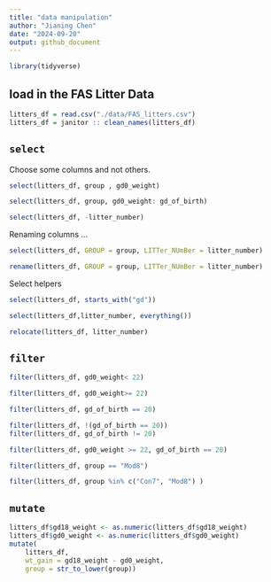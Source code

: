 ```yaml
---
title: "data manipulation"
author: "Jianing Chen"
date: "2024-09-20"
output: github_document
---
```


```r
library(tidyverse)
```

## load in the FAS Litter Data

```r
litters_df = read.csv("./data/FAS_litters.csv")
litters_df = janitor :: clean_names(litters_df)
```

## `select`

Choose some columns and not others.

```r
select(litters_df, group , gd0_weight)
```
```r
select(litters_df, group, gd0_weight: gd_of_birth)
```
```r
select(litters_df, -litter_number)
```

Renaming columns ...

```r
select(litters_df, GROUP = group, LITTer_NUmBer = litter_number)
```
```r
rename(litters_df, GROUP = group, LITTer_NUmBer = litter_number)
```

Select helpers

```r
select(litters_df, starts_with("gd"))
```
```r
select(litters_df,litter_number, everything())
```
```r
relocate(litters_df, litter_number)
```

## `filter`

```r
filter(litters_df, gd0_weight< 22)
```

```r
filter(litters_df, gd0_weight>= 22)
```

```r
filter(litters_df, gd_of_birth == 20)
```

```r
filter(litters_df, !(gd_of_birth == 20))
filter(litters_df, gd_of_birth != 20)
```
```r
filter(litters_df, gd0_weight >= 22, gd_of_birth == 20)
```
```r
filter(litters_df, group == "Mod8")
```
```r
filter(litters_df, group %in% c("Con7", "Mod8") )
```
## `mutate`

```r
litters_df$gd18_weight <- as.numeric(litters_df$gd18_weight)
litters_df$gd0_weight <- as.numeric(litters_df$gd0_weight)
mutate( 
    litters_df,
    wt_gain = gd18_weight - gd0_weight,
    group = str_to_lower(group))
``` 


